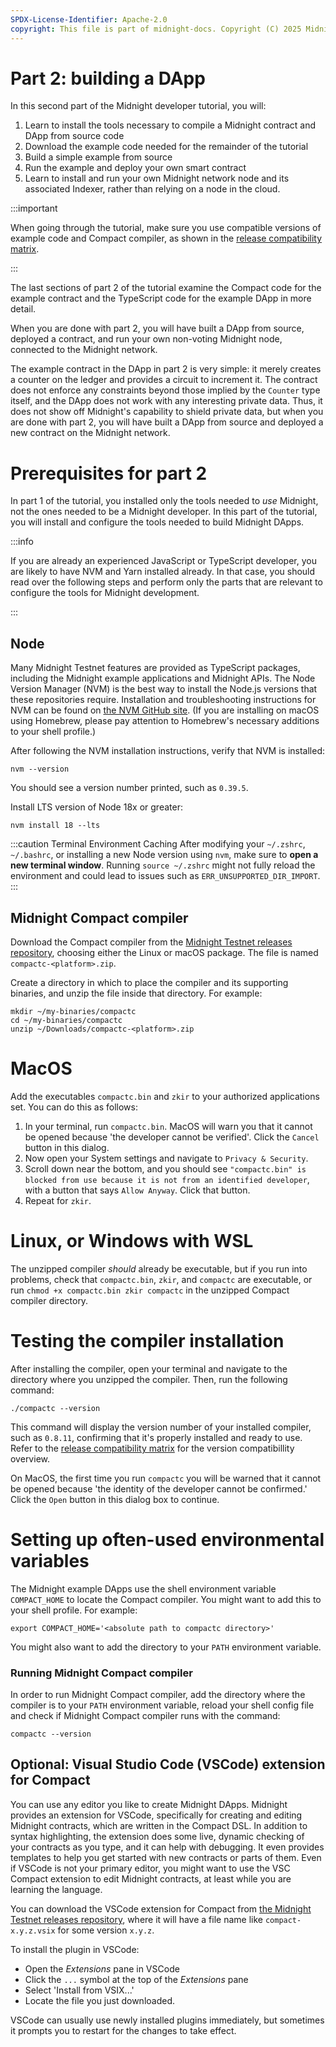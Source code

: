 ```yaml
---
SPDX-License-Identifier: Apache-2.0
copyright: This file is part of midnight-docs. Copyright (C) 2025 Midnight Foundation. Licensed under the Apache License, Version 2.0 (the "License"); You may not use this file except in compliance with the License. You may obtain a copy of the License at http://www.apache.org/licenses/LICENSE-2.0 Unless required by applicable law or agreed to in writing, software distributed under the License is distributed on an "AS IS" BASIS, WITHOUT WARRANTIES OR CONDITIONS OF ANY KIND, either express or implied. See the License for the specific language governing permissions and limitations under the License.
---
```


# Part 2: building a DApp

In this second part of the Midnight developer tutorial, you will:

1. Learn to install the tools necessary to compile a Midnight contract
   and DApp from source code
2. Download the example code needed for the remainder of the tutorial
3. Build a simple example from source
4. Run the example and deploy your own smart contract
5. Learn to install and run your own Midnight network node and its
   associated Indexer, rather than relying on a node in the
   cloud.

:::important

When going through the tutorial, make sure you use compatible versions of
example code and Compact compiler, as shown in the [release compatibility matrix](../../../relnotes/comp-matrix).


:::


The last sections of part 2 of the tutorial examine the Compact code for the
example contract and the TypeScript code for the example DApp in more
detail.

When you are done with part 2, you will have built a DApp from source,
deployed a contract, and run your own non-voting Midnight node,
connected to the Midnight network.

The example contract in the DApp in part 2 is very simple: it merely
creates a counter on the ledger and provides a circuit to increment it.
The contract does not enforce any constraints beyond those implied by
the `Counter` type itself, and the DApp does not work with any
interesting private data.  Thus, it does not show off Midnight's
capability to shield private data, but when you are done with part 2,
you will have built a DApp from source and deployed a new contract on
the Midnight network.

# Prerequisites for part 2

In part 1 of the tutorial, you installed only the tools needed to
*use* Midnight, not the ones needed to be a Midnight developer.  In
this part of the tutorial, you will install and configure the tools
needed to build Midnight DApps.

:::info

If you are already an experienced JavaScript or TypeScript developer,
you are likely to have NVM and Yarn installed already.  In that case,
you should read over the following steps and perform only the parts
that are relevant to configure the tools for Midnight development.

:::

## Node

Many Midnight Testnet features are provided as TypeScript packages,
including the Midnight example applications and Midnight APIs.  The
Node Version Manager (NVM) is the best way to
install the Node.js versions that these repositories require.
Installation and troubleshooting instructions for NVM can be found on
[the NVM GitHub site](https://github.com/nvm-sh/nvm#installing-and-updating).
(If you are installing on macOS using Homebrew, please pay attention
to Homebrew's necessary additions to your shell profile.)

After following the NVM installation instructions, verify that NVM is
installed:

```shell
nvm --version
```

You should see a version number printed, such as `0.39.5`.

Install LTS version of Node 18x or greater: 

```
nvm install 18 --lts
```

:::caution Terminal Environment Caching
After modifying your `~/.zshrc`, `~/.bashrc`, or installing a new Node version using `nvm`, make sure to **open a new terminal window**. Running `source ~/.zshrc` might not fully reload the environment and could lead to issues such as `ERR_UNSUPPORTED_DIR_IMPORT`.
:::

## Midnight Compact compiler

Download the Compact compiler from
the [Midnight Testnet releases repository](../../../relnotes/overview),
choosing either the Linux or macOS package.  The file is named
`compactc-<platform>.zip`.

Create a directory in which to place the compiler and its supporting
binaries, and unzip the file inside that directory.  For example:

```shell
mkdir ~/my-binaries/compactc
cd ~/my-binaries/compactc
unzip ~/Downloads/compactc-<platform>.zip
```

# MacOS

Add the executables `compactc.bin` and `zkir` to your authorized applications set.  You can do this as follows:

1. In your terminal, run `compactc.bin`. MacOS will warn you that it cannot be opened because 'the developer cannot be verified'.  Click the `Cancel` button in this dialog.
2. Now open your System settings and navigate to `Privacy & Security`.
3. Scroll down near the bottom, and you should see `"compactc.bin" is blocked from use because it is not from an identified developer`, with a button that says `Allow Anyway`.  Click that button.
4. Repeat for `zkir`.

# Linux, or Windows with WSL

The unzipped compiler *should* already be executable, but if you run into problems, check that `compactc.bin`, `zkir`, and `compactc` are executable, or run `chmod +x compactc.bin zkir compactc` in the unzipped Compact compiler directory.

# Testing the compiler installation

After installing the compiler, open your terminal and navigate to the directory where you unzipped the compiler. Then, run the following command:

```shell
./compactc --version
```

This command will display the version number of your installed compiler, such as `0.8.11`, confirming that it's properly installed and ready to use. Refer to the [release compatibility matrix](../../../relnotes/comp-matrix) for the version compatibillity overview.

On MacOS, the first time you run `compactc` you will be warned that it cannot be opened because 'the identity of the developer cannot be confirmed.' Click the `Open` button in this dialog box to continue.

# Setting up often-used environmental variables

The Midnight example DApps use the shell environment variable
`COMPACT_HOME` to locate the Compact compiler.  You might want to add
this to your shell profile.  For example:

```shell
export COMPACT_HOME='<absolute path to compactc directory>'
```

You might also want to add the directory to your `PATH` environment variable.

### Running Midnight Compact compiler

In order to run Midnight Compact compiler, add the directory where the compiler is to your `PATH` environment variable, reload your shell config file and check if Midnight Compact compiler runs with the command:

```shell
compactc --version
```

## Optional: Visual Studio Code (VSCode) extension for Compact

You can use any editor you like to create Midnight DApps.
Midnight provides an extension for VSCode, specifically for creating
and editing Midnight contracts, which are written in the Compact DSL.  In addition to syntax
highlighting, the extension does some live, dynamic checking of your
contracts as you type, and it can help with debugging.  It even
provides templates to help you get started with new contracts or parts
of them.  Even if VSCode is not your primary editor, you might want to
use the VSC Compact extension to edit Midnight contracts, at least while
you are learning the language.

You can download the VSCode extension for Compact from
[the Midnight Testnet releases repository](../../../relnotes/overview),
where it will have a file name like `compact-x.y.z.vsix` for some version `x.y.z`.

To install the plugin in VSCode:
- Open the *Extensions* pane in VSCode
- Click the `...` symbol at the top of the *Extensions* pane
- Select 'Install from VSIX...'
- Locate the file you just downloaded.

VSCode can usually use newly installed plugins immediately, but
sometimes it prompts you to restart for the changes to take effect.
